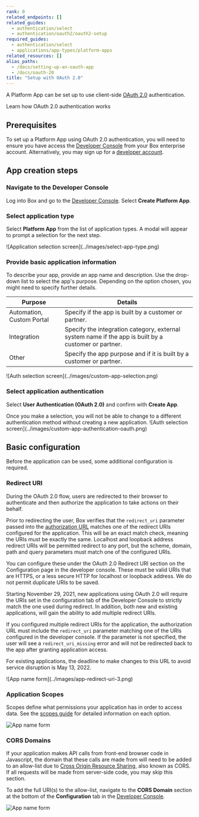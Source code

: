 ```yaml
---
rank: 0
related_endpoints: []
related_guides:
  - authentication/select
  - authentication/oauth2/oauth2-setup
required_guides:
  - authentication/select
  - applications/app-types/platform-apps
related_resources: []
alias_paths:
  - /docs/setting-up-an-oauth-app
  - /docs/oauth-20
title: "Setup with OAuth 2.0"
---
```

A Platform App can be set up to use client-side [OAuth 2.0][oauth2] authentication.

<CTA to='g://authentication/oauth2'>
  Learn how OAuth 2.0 authentication works
</CTA>

## Prerequisites

To set up a Platform App using OAuth 2.0 authentication, you will need to ensure
you have access the [Developer Console][devconsole] from your Box enterprise
account. Alternatively, you may sign up for a [developer account][devaccount].

## App creation steps

### Navigate to the Developer Console

Log into Box and go to the
[Developer Console][devconsole]. Select **Create Platform App**.

### Select application type

Select **Platform App** from the list of application types. A modal will appear to
prompt a selection for the next step.

<ImageFrame border>
  ![Application selection screen](../images/select-app-type.png)
</ImageFrame>

### Provide basic application information

To describe your app, provide an app name and description.
Use the drop-down list to select the app's purpose. Depending on the option chosen, you might need to specify further details.

| Purpose | Details|
|------| --------|
|Automation, Custom Portal| Specify if the app is built by a customer or partner. |
|Integration|  Specify the integration category, external system name if the app is built by a customer or partner. |
|Other| Specify the app purpose and if it is built by a customer or partner. |

<ImageFrame border center width="300">
  ![Auth selection screen](../images/custom-app-selection.png)
</ImageFrame>

### Select application authentication

Select **User Authentication (OAuth 2.0)** and confirm with **Create App**.

<Message warning>
Once you make a selection, you will not be able to change to a different
authentication method without creating a new application.
</Message>

<ImageFrame border center width="300">
  ![Auth selection screen](../images/custom-app-authentication-oauth.png)
</ImageFrame>

## Basic configuration

Before the application can be used, some additional configuration is
required.

### Redirect URI

During the OAuth 2.0 flow, users are redirected to their browser to
authenticate and then authorize the application to take actions on their behalf.

Prior to redirecting the user, Box verifies that the `redirect_uri` parameter
passed into the [authorization URL][url-redirect] matches one of the redirect
URIs configured for the application. This will be an exact match check, meaning
the URIs must be exactly the same. Localhost and loopback address redirect URIs
will be permitted redirect to any port, but the scheme, domain, path and query
parameters must match one of the configured URIs.

You can configure these under the OAuth 2.0 Redirect URI section on the
Configuration page in the developer console. These must be valid URIs that are
HTTPS, or a less secure HTTP for localhost or loopback address. We do not
permit duplicate URIs to be saved.

<Message warning>
  Starting November 29, 2021, new applications using OAuth 2.0 will
  require the URIs set in the configuration tab of the Developer Console to
  strictly match the one used during redirect. In addition, both new and
  existing applications, will gain the ability to add multiple redirect URIs.

  If you configured multiple redirect URIs for the application,
  the authorization URL must include the `redirect_uri` parameter matching one
  of the URIs configured in the developer console.
  If the parameter is not specified, the user will see a `redirect_uri_missing`
  error and will not be redirected back to the app after granting application
  access.

  For existing applications, the deadline to make changes to this URL to avoid
  service disruption is May 13, 2022.
</Message>

<ImageFrame border width="600" center>
  ![App name form](../images/app-redirect-uri-3.png)
</ImageFrame>

### Application Scopes

Scopes define what permissions your application has in order to access data. See
the [scopes guide][scopes] for detailed information on each option.

![App name form](../images/app-scopes.png)

### CORS Domains

If your application makes API calls from front-end browser code in
Javascript, the domain that these calls are made from will need to be
added to an allow-list due to [Cross Origin Resource Sharing][cors],
also known as CORS. If all requests will be made from server-side code,
you may skip this section.

To add the full URI(s) to the allow-list, navigate to the **CORS Domain**
section at the bottom of the **Configuration** tab in the
[Developer Console][devconsole].

![App name form](../images/app-cors.png)

[devconsole]: https://app.box.com/developers/console
[devaccount]: https://account.box.com/signup/n/developer
[devtoken]: g://authentication/tokens/developer-tokens
[scopes]: g://api-calls/permissions-and-errors/scopes
[cors]: https://en.wikipedia.org/wiki/Cross-origin_resource_sharing
[oauth2]: g://authentication/oauth2
[url-redirect]: e://get-authorize/#param-redirect_uri
